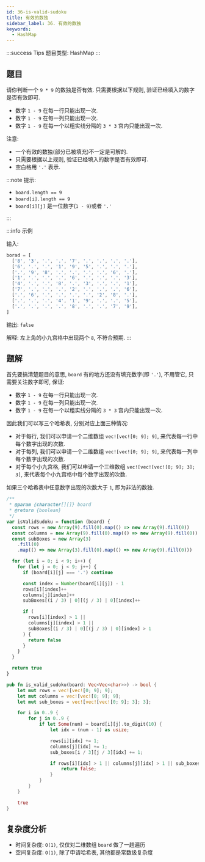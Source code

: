 ```yaml
---
id: 36-is-valid-sudoku
title: 有效的数独
sidebar_label: 36. 有效的数独
keywords:
  - HashMap
---
```


:::success Tips
题目类型: HashMap
:::

## 题目

请你判断一个 `9 * 9` 的数独是否有效. 只需要根据以下规则, 验证已经填入的数字是否有效即可.

- 数字 `1 - 9` 在每一行只能出现一次.
- 数字 `1 - 9` 在每一列只能出现一次.
- 数字 `1 - 9` 在每一个以粗实线分隔的 `3 * 3` 宫内只能出现一次.

注意: 

- 一个有效的数独(部分已被填充)不一定是可解的.
- 只需要根据以上规则, 验证已经填入的数字是否有效即可.
- 空白格用 `'.'` 表示.

:::note 提示:

- `board.length == 9`
- `board[i].length == 9`
- `board[i][j]` 是一位数字(`1 - 9`)或者 `'.'`

:::

:::info 示例

输入:

```ts
borad = [
  ['8', '3', '.', '.', '7', '.', '.', '.', '.'],
  ['6', '.', '.', '1', '9', '5', '.', '.', '.'],
  ['.', '9', '8', '.', '.', '.', '.', '6', '.'],
  ['1', '.', '.', '.', '6', '.', '.', '.', '3'],
  ['4', '.', '.', '8', '.', '3', '.', '.', '1'],
  ['7', '.', '.', '.', '2', '.', '.', '.', '6'],
  ['.', '6', '.', '.', '.', '.', '2', '8', '.'],
  ['.', '.', '.', '4', '1', '9', '.', '.', '5'],
  ['.', '.', '.', '.', '8', '.', '.', '7', '9'],
]
```

输出: `false`

解释: 左上角的小九宫格中出现两个 `8`, 不符合预期.
:::

## 题解

首先要搞清楚题目的意思, `board` 有的地方还没有填充数字(即 `'.'`), 不用管它, 只需要关注数字即可, 保证:

- 数字 `1 - 9` 在每一行只能出现一次.
- 数字 `1 - 9` 在每一列只能出现一次.
- 数字 `1 - 9` 在每一个以粗实线分隔的 `3 * 3` 宫内只能出现一次.

因此我们可以写三个哈希表, 分别对应上面三种情况:

- 对于每行, 我们可以申请一个二维数组 `vec![vec![0; 9]; 9]`, 来代表每一行中每个数字出现的次数.
- 对于每列, 我们可以申请一个二维数组 `vec![vec![0; 9]; 9]`, 来代表每一列中每个数字出现的次数.
- 对于每个小九宫格, 我们可以申请一个三维数组 `vec![vec![vec![0; 9]; 3]; 3]`, 来代表每个小九宫格中每个数字出现的次数.

如果三个哈希表中任意数字出现的次数大于 `1`, 即为非法的数独.


<Tabs>
  <TabItem value="JavaScript" label="JavaScript" default>

```ts
/**
 * @param {character[][]} board
 * @return {boolean}
 */
var isValidSudoku = function (board) {
  const rows = new Array(9).fill(0).map(() => new Array(9).fill(0))
  const columns = new Array(9).fill(0).map(() => new Array(9).fill(0))
  const subBoxes = new Array(3)
    .fill(0)
    .map(() => new Array(3).fill(0).map(() => new Array(9).fill(0)))

  for (let i = 0; i < 9; i++) {
    for (let j = 0; j < 9; j++) {
      if (board[i][j] === '.') continue

      const index = Number(board[i][j]) - 1
      rows[i][index]++
      columns[j][index]++
      subBoxes[(i / 3) | 0][(j / 3) | 0][index]++

      if (
        rows[i][index] > 1 ||
        columns[j][index] > 1 ||
        subBoxes[(i / 3) | 0][(j / 3) | 0][index] > 1
      ) {
        return false
      }
    }
  }

  return true
}
```

</TabItem>
<TabItem value="Rust" label="Rust">

```rust
pub fn is_valid_sudoku(board: Vec<Vec<char>>) -> bool {
    let mut rows = vec![vec![0; 9]; 9];
    let mut columns = vec![vec![0; 9]; 9];
    let mut sub_boxes = vec![vec![vec![0; 9]; 3]; 3];

    for i in 0..9 {
        for j in 0..9 {
            if let Some(num) = board[i][j].to_digit(10) {
                let idx = (num - 1) as usize;

                rows[i][idx] += 1;
                columns[j][idx] += 1;
                sub_boxes[i / 3][j / 3][idx] += 1;

                if rows[i][idx] > 1 || columns[j][idx] > 1 || sub_boxes[i / 3][j / 3][idx] > 1 {
                    return false;
                }
            }
        }
    }

    true
}
```

</TabItem>
</Tabs>

## 复杂度分析

- 时间复杂度: `O(1)`, 仅仅对二维数组 `board` 做了一趟遍历
- 空间复杂度: `O(1)`, 除了申请哈希表, 其他都是常数级复杂度
